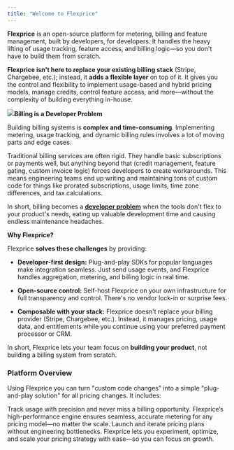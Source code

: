 ```yaml
---
title: "Welcome to Flexprice"
---
```



**Flexprice** is an open-source platform for metering, billing and feature management, built by developers, for developers. It handles the heavy lifting of usage tracking, feature access, and billing logic—so you don't have to build them from scratch.

**Flexprice isn't here to replace your existing billing stack** (Stripe, Chargebee, etc.); instead, it **adds a flexible layer** on top of it. It gives you the control and flexibility to implement usage-based and hybrid pricing models, manage credits, control feature access, and more—without the complexity of building everything in-house.

![](/UsageBaseMetering\(1\).jpg)**Billing is a Developer Problem**

Building billing systems is **complex and time-consuming**. Implementing metering, usage tracking, and dynamic billing rules involves a lot of moving parts and edge cases.

Traditional billing services are often rigid. They handle basic subscriptions or payments well, but anything beyond that (credit management, feature gating, custom invoice logic) forces developers to create workarounds. This means engineering teams end up writing and maintaining tons of custom code for things like prorated subscriptions, usage limits, time zone differences, and tax calculations.

In short, billing becomes a [**developer problem**](https://www.notion.so/1a99c8ea9cb080acb0b9c0d9d10fba2b?pvs=21) when the tools don't flex to your product's needs, eating up valuable development time and causing endless maintenance headaches.

**Why Flexprice?**

Flexprice **solves these challenges** by providing:

* **Developer-first design:** Plug-and-play SDKs for popular languages make integration seamless. Just send usage events, and Flexprice handles aggregation, metering, and billing logic in real time.

* **Open-source control:** Self-host Flexprice on your own infrastructure for full transparency and control. There's no vendor lock-in or surprise fees.

* **Composable with your stack:** Flexprice doesn't replace your billing provider (Stripe, Chargebee, etc.). Instead, it manages pricing, usage data, and entitlements while you continue using your preferred payment processor or CRM.

In short, Flexprice lets your team focus on **building your product**, not building a billing system from scratch.

### Platform Overview

Using Flexprice you can turn "custom code changes" into a simple "plug-and-play solution" for all pricing changes. It includes:

<Card title="Usage Metering" href="https://docs.flexprice.io/docs/Product%20catalogue/Features/Creating%20a%20feature">
  Track usage with precision and never miss a billing opportunity. Flexprice’s high-performance engine ensures seamless, accurate metering for any pricing model—no matter the scale.
</Card>

<Card title="Pricing Plan" href="https://docs.flexprice.io/docs/Product%20catalogue/Plans/Overview">
  Launch and iterate pricing plans without engineering bottlenecks. Flexprice lets you experiment, optimize, and scale your pricing strategy with ease—so you can focus on growth.
</Card>